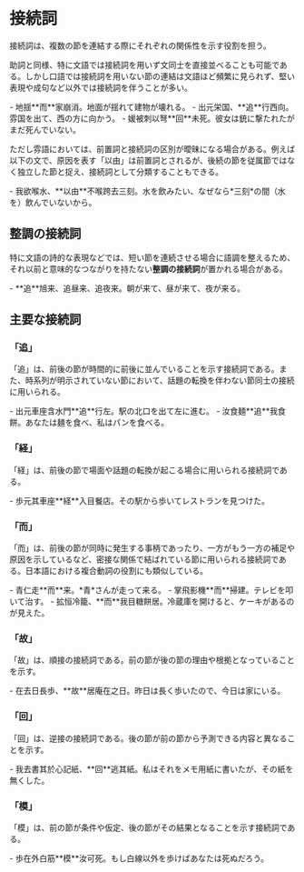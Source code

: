 
# 接続詞

接続詞は、複数の節を連結する際にそれぞれの関係性を示す役割を担う。

助詞と同様、特に文語では接続詞を用いず文同士を直接並べることも可能である。しかし口語では接続詞を用いない節の連結は文語ほど頻繁に見られず、堅い表現や成句など以外では接続詞を伴うことが多い。

<PBox>
- <PPron text="地.揺.而.家.崩消.。">地揺**而**家崩消。</PPron><Translate>地面が揺れて建物が壊れる。</Translate>
- <PPron text="出.元.栄国.、.追.行.西.向.。">出元栄国、**追**行西向。</PPron><Translate>雰国を出て、西の方に向かう。</Translate>
- <PPron text="媛.被.刺.以.弩.回.未.死.。">媛被刺以弩**回**未死。</PPron><Translate>彼女は銃に撃たれたがまだ死んでいない。</Translate>
</PBox>

ただし雰語においては、前置詞と接続詞の区別が曖昧になる場合がある。例えば以下の文で、原因を表す「<PPron text="以由">以由</PPron>」は前置詞とされるが、後続の節を従属節ではなく独立した節と捉え、接続詞として分類することもできる。

<PBox>
- <PPron text="我.欲.喉.水.、.以由.不.喉.跨.去.三.刻.。">我欲喉水、**以由**不喉跨去三刻。</PPron><Translate>水を飲みたい、なぜなら*三刻*の間（水を）飲んでいないから。</Translate>
</PBox>

## 整調の接続詞

特に文語の詩的な表現などでは、短い節を連続させる場合に語調を整えるため、それ以前と意味的なつながりを持たない**整調の接続詞**が置かれる場合がある。

<PBox>
- <PPron text="追.旭.来.、.追.昼.来.、.追.夜.来.。">**追**旭来、追昼来、追夜来。</PPron><Translate>朝が来て、昼が来て、夜が来る。</Translate>
</PBox>

## 主要な接続詞

### 「追」

「<PPron text="追">追</PPron>」は、前後の節が時間的に前後に並んでいることを示す接続詞である。また、時系列が明示されていない節において、話題の転換を伴わない節同士の接続に用いられる。

<PBox>
- <PPron text="出.元.車座.含.水門.追.行.左.。">出元車座含水門**追**行左。</PPron><Translate>駅の北口を出て左に進む。</Translate>
- <PPron text="汝.食.麺.追.我.食.餅.。">汝食麺**追**我食餅。</PPron><Translate>あなたは麺を食べ、私はパンを食べる。</Translate>
</PBox>

### 「経」

「<PPron text="経">経</PPron>」は、前後の節で場面や話題の転換が起こる場合に用いられる接続詞である。

<PBox>
- <PPron text="歩.元.其.車座.経.入目.餐店.。">歩元其車座**経**入目餐店。</PPron><Translate>その駅から歩いてレストランを見つけた。</Translate>
</PBox>

### 「而」

「<PPron text="而">而</PPron>」は、前後の節が同時に発生する事柄であったり、一方がもう一方の補足や原因を示しているなど、密接な関係で結ばれている節に用いられる接続詞である。日本語における複合動詞の役割にも類似している。

<PBox>
- <PPron text="其人.走.而.来.。">青仁走**而**来。</PPron><Translate>*青*さんが走って来る。</Translate>
- <PPron text="掌.飛影機.而.掃建.。">掌飛影機**而**掃建。</PPron><Translate>テレビを叩いて治す。</Translate>
- <PPron text="拡.恒冷籠.、.而.我.目.糖餅.居.。">拡恒冷籠、**而**我目糖餅居。</PPron><Translate>冷蔵庫を開けると、ケーキがあるのが見えた。</Translate>
</PBox>

### 「故」

「<PPron text="故">故</PPron>」は、順接の接続詞である。前の節が後の節の理由や根拠となっていることを示す。

<PBox>
- <PPron text="在.去日.長.歩.、.故.居.庵.在.之日.。">在去日長歩、**故**居庵在之日。</PPron><Translate>昨日は長く歩いたので、今日は家にいる。</Translate>
</PBox>

### 「回」

「<PPron text="回">回</PPron>」は、逆接の接続詞である。後の節が前の節から予測できる内容と異なることを示す。

<PBox>
- <PPron text="我.去.書.其.於.心記.紙.、.回.逃.其.紙.。">我去書其於心記紙、**回**逃其紙。</PPron><Translate>私はそれをメモ用紙に書いたが、その紙を無くした。</Translate>
</PBox>

### 「模」

「<PPron text="模">模</PPron>」は、前の節が条件や仮定、後の節がその結果となることを示す接続詞である。

<PBox>
- <PPron text="歩.在.外.白筋.模.汝.可.死.。">歩在外白筋**模**汝可死。</PPron><Translate>もし白線以外を歩けばあなたは死ぬだろう。</Translate>
</PBox>
